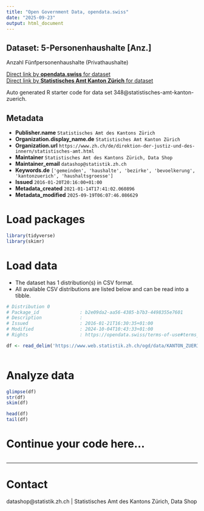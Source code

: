 ```yaml
---
title: "Open Government Data, opendata.swiss"
date: "2025-09-23"
output: html_document
---
```


## Dataset: 5-Personenhaushalte [Anz.]

Anzahl Fünfpersonenhaushalte (Privathaushalte)

[Direct link by **opendata.swiss** for dataset](https://opendata.swiss/de/dataset/5-personenhaushalte-anz)<br>
[Direct link by **Statistisches Amt Kanton Zürich** for dataset](https://www.zh.ch/de/politik-staat/gemeinden/gemeindeportraet.html)

Auto generated R starter code for data set 348@statistisches-amt-kanton-zuerich.

## Metadata

- **Publisher.name** `Statistisches Amt des Kantons Zürich`
- **Organization.display_name.de** `Statistisches Amt Kanton Zürich`
- **Organization.url** `https://www.zh.ch/de/direktion-der-justiz-und-des-innern/statistisches-amt.html`
- **Maintainer** `Statistisches Amt des Kantons Zürich, Data Shop`
- **Maintainer_email** `datashop@statistik.zh.ch`
- **Keywords.de** `['gemeinden', 'haushalte', 'bezirke', 'bevoelkerung', 'kantonzuerich', 'haushaltsgroesse']`
- **Issued** `2016-01-20T20:16:00+01:00`
- **Metadata_created** `2021-01-14T17:41:02.060896`
- **Metadata_modified** `2025-09-19T06:07:46.086629`


# Load packages

```r

library(tidyverse)
library(skimr)

```

# Load data

-   The dataset has 1 distribution(s) in CSV format.
-   All available CSV distributions are listed below and can be read into a tibble.

```r

# Distribution 0
# Package_id               : b2e09da2-aa56-4385-b7b3-4498355e7601
# Description              : 
# Issued                   : 2016-01-21T16:30:35+01:00
# Modified                 : 2024-10-04T10:43:33+01:00
# Rights                   : https://opendata.swiss/terms-of-use#terms_by

df <- read_delim('https://www.web.statistik.zh.ch/ogd/data/KANTON_ZUERICH_456.csv')



```

# Analyze data

```r

glimpse(df)
str(df)
skim(df)

head(df)
tail(df)

```

# Continue your code here...

```r

```

------------------------------------------------------------------------

# Contact

datashop@statistik.zh.ch | Statistisches Amt des Kantons Zürich, Data Shop
